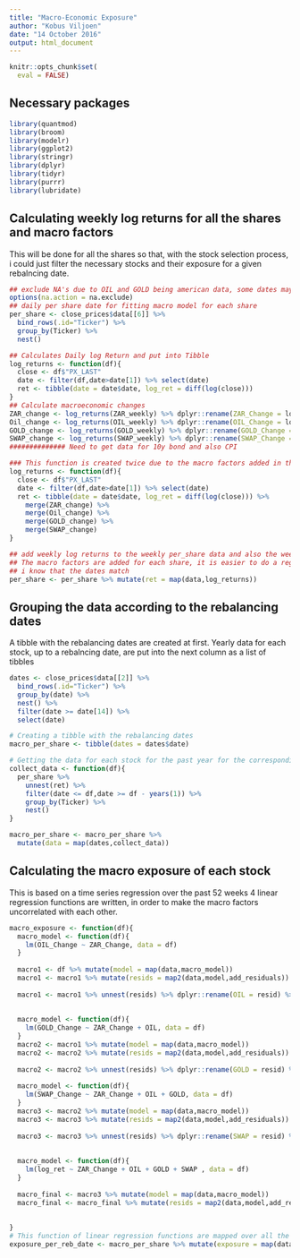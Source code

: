 ```yaml
---
title: "Macro-Economic Exposure"
author: "Kobus Viljoen"
date: "14 October 2016"
output: html_document
---
```


```r
knitr::opts_chunk$set(
  eval = FALSE)
```

## Necessary packages
```r
library(quantmod)
library(broom)
library(modelr)
library(ggplot2)
library(stringr)
library(dplyr)
library(tidyr)
library(purrr)
library(lubridate)
```

## Calculating weekly log returns for all the shares and macro factors
This will be done for all the shares so that, with the stock selection process, i could just filter the necessary stocks and their exposure for a given rebalncing date.
```r
## exclude NA's due to OIL and GOLD being american data, some dates may be missing
options(na.action = na.exclude)
## daily per share date for fitting macro model for each share
per_share <- close_prices$data[[6]] %>% 
  bind_rows(.id="Ticker") %>% 
  group_by(Ticker) %>% 
  nest()

## Calculates Daily log Return and put into Tibble
log_returns <- function(df){
  close <- df$"PX_LAST"
  date <- filter(df,date>date[1]) %>% select(date)
  ret <- tibble(date = date$date, log_ret = diff(log(close)))
}
## Calculate macroeconomic changes
ZAR_change <- log_returns(ZAR_weekly) %>% dplyr::rename(ZAR_Change = log_ret)
Oil_change <- log_returns(OIL_weekly) %>% dplyr::rename(OIL_Change = log_ret)
GOLD_change <- log_returns(GOLD_weekly) %>% dplyr::rename(GOLD_Change = log_ret)
SWAP_change <- log_returns(SWAP_weekly) %>% dplyr::rename(SWAP_Change = log_ret)
############## Need to get data for 10y bond and also CPI

### This function is created twice due to the macro factors added in the second one.
log_returns <- function(df){
  close <- df$"PX_LAST"
  date <- filter(df,date>date[1]) %>% select(date)
  ret <- tibble(date = date$date, log_ret = diff(log(close))) %>%
    merge(ZAR_change) %>%
    merge(Oil_change) %>%
    merge(GOLD_change) %>%
    merge(SWAP_change)
}

## add weekly log returns to the weekly per_share data and also the weekly the change in macro factors
## The macro factors are added for each share, it is easier to do a regression that way.
## i know that the dates match
per_share <- per_share %>% mutate(ret = map(data,log_returns))
```

## Grouping the data according to the rebalancing dates
A tibble with the rebalancing dates are created at first.
Yearly data for each stock, up to a rebalncing date, are put into the next column as a list of tibbles
```r
dates <- close_prices$data[[2]] %>% 
  bind_rows(.id="Ticker") %>% 
  group_by(date) %>% 
  nest() %>%
  filter(date >= date[14]) %>%
  select(date)

# Creating a tibble with the rebalancing dates
macro_per_share <- tibble(dates = dates$date)

# Getting the data for each stock for the past year for the corresponding date
collect_data <- function(df){
  per_share %>% 
    unnest(ret) %>%
    filter(date <= df,date >= df - years(1)) %>%
    group_by(Ticker) %>%
    nest()
}

macro_per_share <- macro_per_share %>% 
  mutate(data = map(dates,collect_data))
```

## Calculating the macro exposure of each stock
This is based on a time series regression over the past 52 weeks
4 linear regression functions are written, in order to make the macro factors uncorrelated with each other.

```r
macro_exposure <- function(df){
  macro_model <- function(df){
    lm(OIL_Change ~ ZAR_Change, data = df)
  }
  
  macro1 <- df %>% mutate(model = map(data,macro_model))
  macro1 <- macro1 %>% mutate(resids = map2(data,model,add_residuals))
  
  macro1 <- macro1 %>% unnest(resids) %>% dplyr::rename(OIL = resid) %>% group_by(Ticker) %>% nest()
  
  
  macro_model <- function(df){
    lm(GOLD_Change ~ ZAR_Change + OIL, data = df)
  }
  macro2 <- macro1 %>% mutate(model = map(data,macro_model))
  macro2 <- macro2 %>% mutate(resids = map2(data,model,add_residuals))
  
  macro2 <- macro2 %>% unnest(resids) %>% dplyr::rename(GOLD = resid) %>% group_by(Ticker) %>% nest()
  
  macro_model <- function(df){
    lm(SWAP_Change ~ ZAR_Change + OIL + GOLD, data = df)
  }
  macro3 <- macro2 %>% mutate(model = map(data,macro_model))
  macro3 <- macro3 %>% mutate(resids = map2(data,model,add_residuals))
  
  macro3 <- macro3 %>% unnest(resids) %>% dplyr::rename(SWAP = resid) %>% group_by(Ticker) %>% nest()
  
  
  macro_model <- function(df){
    lm(log_ret ~ ZAR_Change + OIL + GOLD + SWAP , data = df)
  }
  
  macro_final <- macro3 %>% mutate(model = map(data,macro_model))
  macro_final <- macro_final %>% mutate(resids = map2(data,model,add_residuals))
  
  
}
# This function of linear regression functions are mapped over all the rebalancing dates and over all the stocks, given their yearly data up to that specific date
exposure_per_reb_date <- macro_per_share %>% mutate(exposure = map(data,macro_exposure))
```

